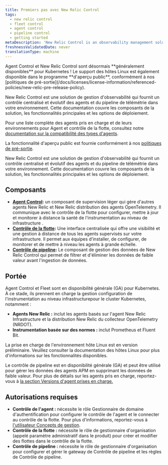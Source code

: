 ```yaml
---
title: Premiers pas avec New Relic Control
tags:
  - new relic control
  - fleet control
  - agent control
  - pipeline control
  - getting started
metaDescription: 'New Relic Control is an observability management solution that provides centralized, scalable control over agents and telemetry pipelines across your environment.'
freshnessValidatedDate: never
translationType: machine
---
```


<Callout variant="important">
  Agent Control et New Relic Control sont désormais **généralement disponibles** pour Kubernetes ! Le support des hôtes Linux est également disponible dans le programme **d&apos;aperçu public**, conformément à nos [politiques de pré-sortie](/docs/licenses/license-information/referenced-policies/new-relic-pre-release-policy).

  New Relic Control est une solution de gestion d&apos;observabilité qui fournit un contrôle centralisé et évolutif des agents et du pipeline de télémétrie dans votre environnement. Cette documentation couvre les composants de la solution, les fonctionnalités principales et les options de déploiement.

  Pour une liste complète des agents pris en charge et de leurs environnements pour Agent et contrôle de la flotte, consultez notre [documentation sur la compatibilité des types d&apos;agents](/docs/new-relic-control/agent-control/agent-types).

  La fonctionnalité d&apos;aperçu public est fournie conformément à nos [politiques de pré-sortie](/docs/licenses/license-information/referenced-policies/new-relic-pre-release-policy).
</Callout>

New Relic Control est une solution de gestion d&apos;observabilité qui fournit un contrôle centralisé et évolutif des agents et du pipeline de télémétrie dans votre environnement. Cette documentation couvre les composants de la solution, les fonctionnalités principales et les options de déploiement.

## Composants

* **[Agent Control](/docs/new-relic-control/agent-control/overview):** un composant de supervision léger qui gère d&apos;autres agents New Relic et New Relic distribution des agents OpenTelemetry. Il communique avec le contrôle de la flotte pour configurer, mettre à jour et monitorer à distance la santé de l&apos;instrumentation au niveau de infrastructure .
* **[Contrôle de la flotte](/docs/new-relic-control/fleet-control/overview):** Une interface centralisée qui offre une visibilité et une gestion à distance de tous les agents supervisés sur votre infrastructure. Il permet aux équipes d’installer, de configurer, de monitorer et de mettre à niveau les agents à grande échelle.
* **[Contrôle de pipeline](/docs/new-relic-control/pipeline-control/overview):** Le composant de gestion des données de New Relic Control qui permet de filtrer et d&apos;éliminer les données de faible valeur avant l&apos;ingestion de données.

## Portée

Agent Control et Fleet sont en disponibilité générale (GA) pour Kubernetes. À ce stade, ils prennent en charge la gestion configuration de l&apos;instrumentation au niveau infrastructurepour le cluster Kubernetes, notamment :

* **Agents New Relic :** inclut les agents basés sur l&apos;agent New Relic Infrastructure et la distribution New Relic du collecteur OpenTelemetry (NRDOT).
* **Instrumentation basée sur des normes :** inclut Prometheus et Fluent Bit.

La prise en charge de l&apos;environnement hôte Linux est en version préliminaire. Veuillez consulter la documentation des hôtes Linux pour plus d&apos;informations sur les fonctionnalités disponibles.

Le contrôle de pipeline est en disponibilité générale (GA) et peut être utilisé pour gérer les données des agents APM en supprimant les données de faible valeur. Pour plus de détails sur les agents pris en charge, reportez-vous à [la section Versions d&apos;agent prises en charge.](/docs/new-relic-control/pipeline-control/modify-agent-configuration/#supported-agent-versions)

## Autorisations requises

* **Contrôle de l&apos;agent :** nécessite le rôle Gestionnaire de domaine d&apos;authentification pour configurer le contrôle de l&apos;agent et le connecter au contrôle de la flotte. Pour plus d&apos;informations, reportez-vous à [l&apos;utilisateur Concepts de gestion](/docs/accounts/accounts-billing/new-relic-one-user-management/user-management-concepts/#admin-settings).
* **Contrôle de la flotte :** nécessite le rôle de gestionnaire d&apos;organisation (appelé paramètre administratif dans le produit) pour créer et modifier des flottes dans le contrôle de la flotte.
* **Contrôle de pipeline :** nécessite le rôle de gestionnaire d&apos;organisation pour configurer et gérer le gateway de Contrôle de pipeline et les règles de Contrôle de pipeline.